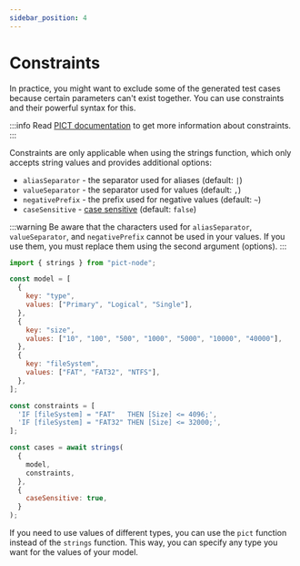 ```yaml
---
sidebar_position: 4
---
```


# Constraints

In practice, you might want to exclude some of the generated test cases because certain parameters can't exist together. You can use constraints and their powerful syntax for this.

:::info
Read [PICT documentation](https://github.com/Microsoft/pict/blob/main/doc/pict.md#constraints) to get more information about constraints.
:::

Constraints are only applicable when using the strings function, which only accepts string values and provides additional options:

- `aliasSeparator` - the separator used for aliases (default: `|`)
- `valueSeparator` - the separator used for values (default: `,`)
- `negativePrefix` - the prefix used for negative values (default: `~`)
- `caseSensitive` - [case sensitive](https://github.com/Microsoft/pict/blob/main/doc/pict.md#case-sensitiveness) (default: `false`)

:::warning
Be aware that the characters used for `aliasSeparator`, `valueSeparator`, and `negativePrefix` cannot be used in your values. If you use them, you must replace them using the second argument (options).
:::

```js
import { strings } from "pict-node";

const model = [
  {
    key: "type",
    values: ["Primary", "Logical", "Single"],
  },
  {
    key: "size",
    values: ["10", "100", "500", "1000", "5000", "10000", "40000"],
  },
  {
    key: "fileSystem",
    values: ["FAT", "FAT32", "NTFS"],
  },
];

const constraints = [
  'IF [fileSystem] = "FAT"   THEN [Size] <= 4096;',
  'IF [fileSystem] = "FAT32" THEN [Size] <= 32000;',
];

const cases = await strings(
  {
    model,
    constraints,
  },
  {
    caseSensitive: true,
  }
);
```

If you need to use values of different types, you can use the `pict` function instead of the `strings` function. This way, you can specify any type you want for the values of your model.
